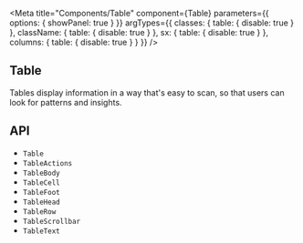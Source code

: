 


<Meta
  title="Components/Table"
  component={Table}
  parameters={{
    options: { showPanel: true }
  }}
  argTypes={{
    classes: {
      table: {
        disable: true
      }
    },
    className: {
      table: {
        disable: true
      }
    },
    sx: {
      table: {
        disable: true
      }
    },
    columns: {
      table: {
        disable: true
      }
    }
  }}
/>

## Table

Tables display information in a way that's easy to scan, so that users can look for patterns and insights.

<Canvas>
  <Story story={stories.Demo} name="Demo" />
</Canvas>

<ArgsTable story="Demo" />

## API

<ul>
  <li>
    <LinkTo kind="components-api-table" story="page">
      <code>Table</code>
    </LinkTo>
  </li>
  <li>
    <LinkTo kind="components-api-TableActions" story="page">
      <code>TableActions</code>
    </LinkTo>
  </li>
  <li>
    <LinkTo kind="components-api-TableBody" story="page">
      <code>TableBody</code>
    </LinkTo>
  </li>
  <li>
    <LinkTo kind="components-api-TableCell" story="page">
      <code>TableCell</code>
    </LinkTo>
  </li>
  <li>
    <LinkTo kind="components-api-TableFoot" story="page">
      <code>TableFoot</code>
    </LinkTo>
  </li>
  <li>
    <LinkTo kind="components-api-TableHead" story="page">
      <code>TableHead</code>
    </LinkTo>
  </li>
  <li>
    <LinkTo kind="components-api-TableRow" story="page">
      <code>TableRow</code>
    </LinkTo>
  </li>
  <li>
    <LinkTo kind="components-api-TableScrollbar" story="page">
      <code>TableScrollbar</code>
    </LinkTo>
  </li>
  <li>
    <LinkTo kind="components-api-TableText" story="page">
      <code>TableText</code>
    </LinkTo>
  </li>
</ul>
